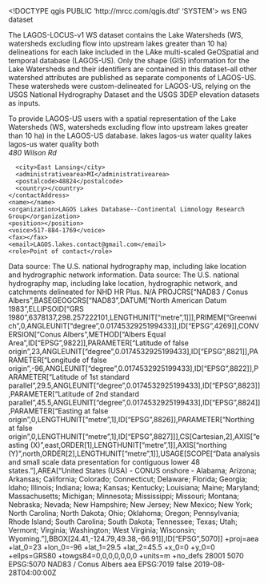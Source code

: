 <!DOCTYPE qgis PUBLIC 'http://mrcc.com/qgis.dtd' 'SYSTEM'>
<qgis version="3.24.1-Tisler">
  <identifier>ws</identifier>
  <parentidentifier></parentidentifier>
  <language>ENG</language>
  <type>dataset</type>
  <title>ws</title>
  <abstract>The LAGOS-LOCUS-v1 WS dataset contains the Lake Watersheds (WS, watersheds excluding flow into upstream lakes greater than 10 ha) delineations for each lake included in the LAke multi-scaled GeOSpatial and temporal database (LAGOS-US). Only the shape (GIS) information for the Lake Watersheds and their identifiers are contained in this dataset--all other watershed attributes are published as separate components of LAGOS-US. These watersheds were custom-delineated for LAGOS-US, relying on the USGS National Hydrography Dataset and the USGS 3DEP elevation datasets as inputs.

To provide LAGOS-US users with a spatial representation of the Lake Watersheds (WS, watersheds excluding flow into upstream lakes greater than 10 ha) in the LAGOS-US database.</abstract>
  <keywords vocabulary="Search keys">
    <keyword>lakes</keyword>
    <keyword>lagos-us</keyword>
    <keyword>water quality</keyword>
  </keywords>
  <keywords vocabulary="gmd:topicCategory">
    <keyword>lakes</keyword>
    <keyword>lagos-us</keyword>
    <keyword>water quality</keyword>
  </keywords>
  <contact>
    <contactAddress>
      <type>both</type>
      <address>480 Wilson Rd</address>
      <city>East Lansing</city>
      <administrativearea>MI</administrativearea>
      <postalcode>48824</postalcode>
      <country></country>
    </contactAddress>
    <name></name>
    <organization>LAGOS Lakes Database--Continental Limnology Research Group</organization>
    <position></position>
    <voice>517-884-1769</voice>
    <fax></fax>
    <email>LAGOS.lakes.contact@gmail.com</email>
    <role>Point of contact</role>
  </contact>
  <links/>
  <history>Data source: The U.S. national hydrography map, including lake location and hydrographic network information.</history>
  <history>Data source: The U.S. national hydrography map, including lake location, hydrographic network, and catchments delineated for NHD HR Plus.</history>
  <fees></fees>
  <constraints type="Limitations of use">N/A</constraints>
  <encoding></encoding>
  <crs>
    <spatialrefsys nativeFormat="Wkt">
      <wkt>PROJCRS["NAD83 / Conus Albers",BASEGEOGCRS["NAD83",DATUM["North American Datum 1983",ELLIPSOID["GRS 1980",6378137,298.257222101,LENGTHUNIT["metre",1]]],PRIMEM["Greenwich",0,ANGLEUNIT["degree",0.0174532925199433]],ID["EPSG",4269]],CONVERSION["Conus Albers",METHOD["Albers Equal Area",ID["EPSG",9822]],PARAMETER["Latitude of false origin",23,ANGLEUNIT["degree",0.0174532925199433],ID["EPSG",8821]],PARAMETER["Longitude of false origin",-96,ANGLEUNIT["degree",0.0174532925199433],ID["EPSG",8822]],PARAMETER["Latitude of 1st standard parallel",29.5,ANGLEUNIT["degree",0.0174532925199433],ID["EPSG",8823]],PARAMETER["Latitude of 2nd standard parallel",45.5,ANGLEUNIT["degree",0.0174532925199433],ID["EPSG",8824]],PARAMETER["Easting at false origin",0,LENGTHUNIT["metre",1],ID["EPSG",8826]],PARAMETER["Northing at false origin",0,LENGTHUNIT["metre",1],ID["EPSG",8827]]],CS[Cartesian,2],AXIS["easting (X)",east,ORDER[1],LENGTHUNIT["metre",1]],AXIS["northing (Y)",north,ORDER[2],LENGTHUNIT["metre",1]],USAGE[SCOPE["Data analysis and small scale data presentation for contiguous lower 48 states."],AREA["United States (USA) - CONUS onshore - Alabama; Arizona; Arkansas; California; Colorado; Connecticut; Delaware; Florida; Georgia; Idaho; Illinois; Indiana; Iowa; Kansas; Kentucky; Louisiana; Maine; Maryland; Massachusetts; Michigan; Minnesota; Mississippi; Missouri; Montana; Nebraska; Nevada; New Hampshire; New Jersey; New Mexico; New York; North Carolina; North Dakota; Ohio; Oklahoma; Oregon; Pennsylvania; Rhode Island; South Carolina; South Dakota; Tennessee; Texas; Utah; Vermont; Virginia; Washington; West Virginia; Wisconsin; Wyoming."],BBOX[24.41,-124.79,49.38,-66.91]],ID["EPSG",5070]]</wkt>
      <proj4>+proj=aea +lat_0=23 +lon_0=-96 +lat_1=29.5 +lat_2=45.5 +x_0=0 +y_0=0 +ellps=GRS80 +towgs84=0,0,0,0,0,0,0 +units=m +no_defs</proj4>
      <srsid>28001</srsid>
      <srid>5070</srid>
      <authid>EPSG:5070</authid>
      <description>NAD83 / Conus Albers</description>
      <projectionacronym>aea</projectionacronym>
      <ellipsoidacronym>EPSG:7019</ellipsoidacronym>
      <geographicflag>false</geographicflag>
    </spatialrefsys>
  </crs>
  <extent>
    <spatial minz="0" maxy="0" minx="0" miny="0" maxz="0" dimensions="2" crs="EPSG:5070" maxx="0"/>
    <temporal>
      <period>
        <start>2019-08-28T04:00:00Z</start>
        <end></end>
      </period>
    </temporal>
    <temporal>
      <period>
        <start></start>
        <end></end>
      </period>
    </temporal>
  </extent>
</qgis>
